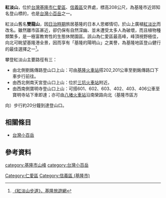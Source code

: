 {{Infobox Mountain
| 名稱 = 紅淡山
| 照片 = 基隆市紅淡山2017TAIWAN.jpg
| 照片說明 = 由[[紅淡山|紅淡山]][[三角點|三角點]]展望槓子寮山
| 海拔 = {{Convert|208|m|ft|0|link=on}}
| 位置 = [[基隆市|基隆市]][[中正區_(基隆市)|中正區]]、[[信義區_(基隆市)|信義區]]
| 相對高度 = 
| 座標 = 
| 地形圖 = 
| 類別 = 
| 年齡 = 
| 最近喷发 = 
| 首次登頂 =
| 攀登路線 = 
| pushpin_map = Taiwan
| pushpin_map_caption = 紅淡山的位置
| latd=25 |latm=07 |lats=7.6 |latNS=N
| longd=121 |longm=45 |longs=7.3 |longEW=E
}}
'''紅淡山'''，位於[[台灣|台灣]][[基隆市|基隆市]][[仁愛區|仁愛區]]、[[信義區_(基隆市)|信義區]]交界處，標高208公尺，為基隆市近郊知名登山標的，也是[[台灣小百岳|台灣小百岳]]之一。

紅淡山舊名'''雙龍山'''，因[[台灣日治時期|日治時期]]旅居基隆的日本人思鄉情切，於山上廣植[[紅淡比|紅淡比]]而改名。雖然離市區甚近，卻仍保有自然深幽、並未遭受太多人為破壞，而且植物種類繁多，是一極富教育性的生態休閒園區。該山為仁愛區最高峰，峰頂視野極佳，向北可眺望基隆港全景，因而享有「基隆的陽明山」之美譽，為基隆地區登山健行的最佳選擇之一<ref>[http://tour.klcg.gov.tw/zh/attractions/trails/紅淡山步道/ 《紅淡山步道》，基隆旅遊網]</ref>。

攀登紅淡山主要路徑有三：
*由北側劉銘傳路登山口上山：可由[[基隆火車站|基隆火車站]]搭202,201公車至劉銘傳路口下車步行前往。
*由西北側南天宮登山口上山：位於[[三坑火車站|三坑火車站]]附近。
*由西南側寶明寺登山口上山：可搭601、602、603、402、403、406公車至寶明寺站下車即達；亦可由[[八堵火車站|八堵火車站]]沿南榮路向北（基隆市區方

向）步行約20分鐘到達登山口。

==相關條目==
*[[台灣小百岳|台灣小百岳]]

==參考資料==
{{Commons cat|Hongdan Mountain}}
<div class="references-small">
<references />
</div>

[[category:基隆市山峰|category:基隆市山峰]]
[[category:台灣小百岳|category:台灣小百岳]]
[[Category:仁愛區|Category:仁愛區]]
[[Category:信義區_(基隆市)|Category:信義區 (基隆市)]]
